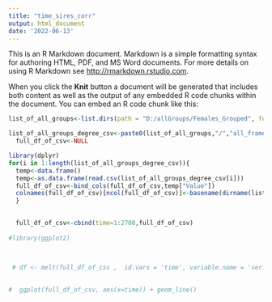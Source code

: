 ```yaml
---
title: "time_sires_corr"
output: html_document
date: '2022-06-13'
---
```



This is an R Markdown document. Markdown is a simple formatting syntax for authoring HTML, PDF, and MS Word documents. For more details on using R Markdown see <http://rmarkdown.rstudio.com>.

When you click the **Knit** button a document will be generated that includes both content as well as the output of any embedded R code chunks within the document. You can embed an R code chunk like this:

```r

list_of_all_groups<-list.dirs(path = "D:/allGroups/Females_Grouped", full.names = TRUE, recursive = FALSE)

list_of_all_groups_degree_csv<-paste0(list_of_all_groups,"/","all_frames_degree.csv")
  full_df_of_csv<-NULL

library(dplyr)
for(i in 1:length(list_of_all_groups_degree_csv)){
  temp<-data.frame()
  temp<-as.data.frame(read.csv(list_of_all_groups_degree_csv[i]))
  full_df_of_csv<-bind_cols(full_df_of_csv,temp["Value"])
  colnames(full_df_of_csv)[ncol(full_df_of_csv)]<-basename(dirname(list_of_all_groups_degree_csv[i]))
  }

  
  full_df_of_csv<-cbind(time=1:2700,full_df_of_csv)
  
#library(ggplot2)
  

  
 # df <- melt(full_df_of_csv ,  id.vars = 'time', variable.name = 'series')

  
#  ggplot(full_df_of_csv, aes(x=time)) + geom_line()


```


